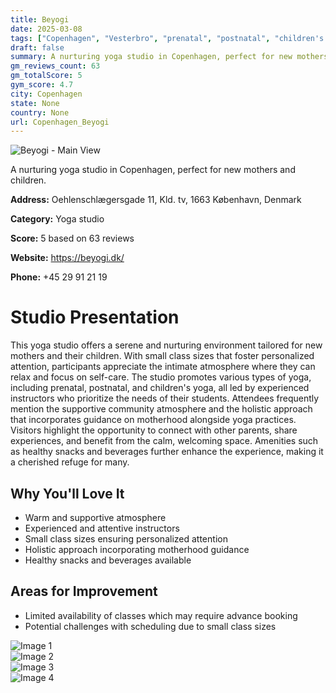 ```yaml
---
title: Beyogi
date: 2025-03-08
tags: ["Copenhagen", "Vesterbro", "prenatal", "postnatal", "children's yoga", "intimate", "supportive", "Copenhagen"]  
draft: false
summary: A nurturing yoga studio in Copenhagen, perfect for new mothers and children.
gm_reviews_count: 63
gm_totalScore: 5
gym_score: 4.7
city: Copenhagen
state: None
country: None
url: Copenhagen_Beyogi
---
```


<div className="aspect-[16/9] relative my-8">
  <img 
    src="https://lh5.googleusercontent.com/p/AF1QipP7WNBBNmVoSHUfbhTSJUTONTUU3xekGIiK9UA5=w1920-h1080-k-no"
    alt="Beyogi - Main View"
    className="object-cover absolute inset-0 w-full h-full rounded-lg"
  />
</div>

A nurturing yoga studio in Copenhagen, perfect for new mothers and children.

**Address:** Oehlenschlægersgade 11, Kld. tv, 1663 København, Denmark

**Category:** Yoga studio

**Score:** 5 based on 63 reviews

**Website:** https://beyogi.dk/

**Phone:** +45 29 91 21 19

# Studio Presentation

This yoga studio offers a serene and nurturing environment tailored for new mothers and their children. With small class sizes that foster personalized attention, participants appreciate the intimate atmosphere where they can relax and focus on self-care. The studio promotes various types of yoga, including prenatal, postnatal, and children's yoga, all led by experienced instructors who prioritize the needs of their students. Attendees frequently mention the supportive community atmosphere and the holistic approach that incorporates guidance on motherhood alongside yoga practices. Visitors highlight the opportunity to connect with other parents, share experiences, and benefit from the calm, welcoming space. Amenities such as healthy snacks and beverages further enhance the experience, making it a cherished refuge for many.

## Why You'll Love It

- Warm and supportive atmosphere
- Experienced and attentive instructors
- Small class sizes ensuring personalized attention
- Holistic approach incorporating motherhood guidance
- Healthy snacks and beverages available

## Areas for Improvement

- Limited availability of classes which may require advance booking
- Potential challenges with scheduling due to small class sizes

<div className="grid grid-cols-1 xl:grid-cols-2 gap-4 my-8">
<div className="aspect-[4/3] relative"><img src="https://lh5.googleusercontent.com/p/AF1QipNPAaSEV0TloFhf1PMITr0e1PCtYRm0OwmI6T2q=w1920-h1080-k-no" alt="Image 1" className="object-cover absolute inset-0 w-full h-full rounded-lg" /></div>
<div className="aspect-[4/3] relative"><img src="https://lh5.googleusercontent.com/p/AF1QipNvWDFHVYjedcBPN1BF4qolVtwiPsHWNVzi9nFf=w1920-h1080-k-no" alt="Image 2" className="object-cover absolute inset-0 w-full h-full rounded-lg" /></div>
<div className="aspect-[4/3] relative"><img src="https://lh5.googleusercontent.com/p/AF1QipOjBqXa-H9BDn8f5PxxF_nHrXN7j4cGMCrnqyMO=w1920-h1080-k-no" alt="Image 3" className="object-cover absolute inset-0 w-full h-full rounded-lg" /></div>
<div className="aspect-[4/3] relative"><img src="https://lh5.googleusercontent.com/p/AF1QipN9PQ-r9ExnRhoXRTjJg_dClo5PfoALyOG7xPNz=w1920-h1080-k-no" alt="Image 4" className="object-cover absolute inset-0 w-full h-full rounded-lg" /></div>
</div>